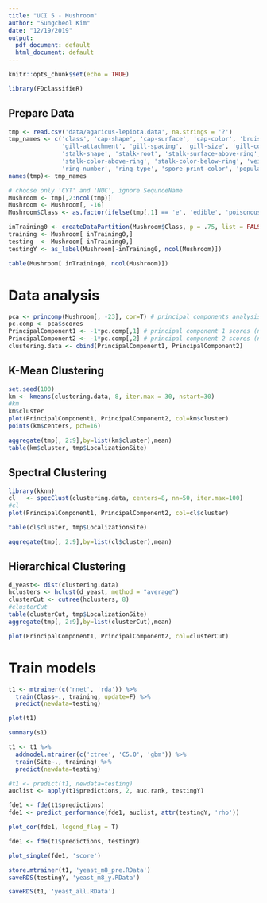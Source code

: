 ```yaml
---
title: "UCI 5 - Mushroom"
author: "Sungcheol Kim"
date: "12/19/2019"
output:
  pdf_document: default
  html_document: default
---
```


```r
knitr::opts_chunk$set(echo = TRUE)

library(FDclassifieR)
```

## Prepare Data

```r
tmp <- read.csv('data/agaricus-lepiota.data', na.strings = '?')
tmp_names <- c('class', 'cap-shape', 'cap-surface', 'cap-color', 'bruises?', 'odor', 
               'gill-attachment', 'gill-spacing', 'gill-size', 'gill-color', 
               'stalk-shape', 'stalk-root', 'stalk-surface-above-ring', 'stalk-surface-below-ring',
               'stalk-color-above-ring', 'stalk-color-below-ring', 'veil-type', 'veil-color',
               'ring-number', 'ring-type', 'spore-print-color', 'population', 'habitat')
names(tmp)<- tmp_names
```

```r

# choose only 'CYT' and 'NUC', ignore SequnceName
Mushroom <- tmp[,2:ncol(tmp)]
Mushroom <- Mushroom[, -16]
Mushroom$Class <- as.factor(ifelse(tmp[,1] == 'e', 'edible', 'poisonous'))

inTraining0 <- createDataPartition(Mushroom$Class, p = .75, list = FALSE)
training <- Mushroom[ inTraining0,]
testing  <- Mushroom[-inTraining0,]
testingY <- as_label(Mushroom[-inTraining0, ncol(Mushroom)])
```

```r
table(Mushroom[ inTraining0, ncol(Mushroom)])
```

# Data analysis

```r
pca <- princomp(Mushroom[, -23], cor=T) # principal components analysis using correlation matrix
pc.comp <- pca$scores
PrincipalComponent1 <- -1*pc.comp[,1] # principal component 1 scores (negated for convenience)
PrincipalComponent2 <- -1*pc.comp[,2] # principal component 2 scores (negated for convenience)
clustering.data <- cbind(PrincipalComponent1, PrincipalComponent2)
```

## K-Mean Clustering

```r
set.seed(100)
km <- kmeans(clustering.data, 8, iter.max = 30, nstart=30)
#km
km$cluster
plot(PrincipalComponent1, PrincipalComponent2, col=km$cluster)
points(km$centers, pch=16)

aggregate(tmp[, 2:9],by=list(km$cluster),mean)
table(km$cluster, tmp$LocalizationSite)
```

## Spectral Clustering

```r
library(kknn)
cl   <- specClust(clustering.data, centers=8, nn=50, iter.max=100) 
#cl
plot(PrincipalComponent1, PrincipalComponent2, col=cl$cluster)

table(cl$cluster, tmp$LocalizationSite)

aggregate(tmp[, 2:9],by=list(cl$cluster),mean)
```

## Hierarchical Clustering

```r
d_yeast<- dist(clustering.data)
hclusters <- hclust(d_yeast, method = "average")
clusterCut <- cutree(hclusters, 8)
#clusterCut
table(clusterCut, tmp$LocalizationSite)
aggregate(tmp[, 2:9],by=list(clusterCut),mean)

plot(PrincipalComponent1, PrincipalComponent2, col=clusterCut)
```

# Train models

```r
t1 <- mtrainer(c('nnet', 'rda')) %>%
  train(Class~., training, update=F) %>%
  predict(newdata=testing)
```

```r
plot(t1)
```

```r
summary(s1)
```


```r
t1 <- t1 %>%
  addmodel.mtrainer(c('ctree', 'C5.0', 'gbm')) %>%
  train(Site~., training) %>%
  predict(newdata=testing)
```

```r
#t1 <- predict(t1, newdata=testing)
auclist <- apply(t1$predictions, 2, auc.rank, testingY)

fde1 <- fde(t1$predictions)
fde1 <- predict_performance(fde1, auclist, attr(testingY, 'rho'))
```

```r
plot_cor(fde1, legend_flag = T)
```

```r
fde1 <- fde(t1$predictions, testingY)
```

```r
plot_single(fde1, 'score')
```

```r
store.mtrainer(t1, 'yeast_m8_pre.RData')
saveRDS(testingY, 'yeast_m8_y.RData')
```

```r
saveRDS(t1, 'yeast_all.RData')
```
